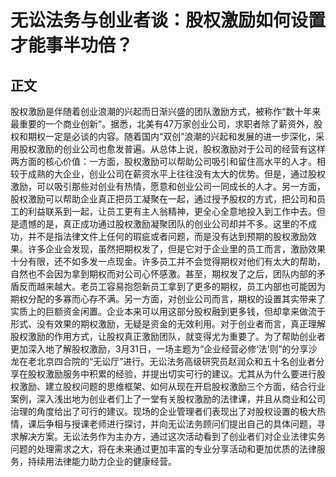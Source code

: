 # 无讼法务与创业者谈：股权激励如何设置才能事半功倍？
## 正文
股权激励是伴随着创业浪潮的兴起而日渐兴盛的团队激励方式，被称作“数十年来最重要的一个商业创新”。据悉，北美有47万家创业公司，求职者除了薪资外，股权和期权一定是必谈的内容。随着国内“双创”浪潮的兴起和发展的进一步深化，采用股权激励的创业公司也愈发普遍。从总体上说，股权激励对于公司的经营有这样两方面的核心价值：一方面，股权激励可以帮助公司吸引和留住高水平的人才。相较于成熟的大企业，创业公司在薪资水平上往往没有太大的优势。但是，通过股权激励，可以吸引那些对创业有热情，愿意和创业公司一同成长的人才。另一方面，股权激励可以帮助企业真正把员工凝聚在一起，通过授予股权的方式，把公司和员工的利益联系到一起，让员工更有主人翁精神，更全心全意地投入到工作中去。但是遗憾的是，真正成功通过股权激励凝聚团队的创业公司却并不多。这里的不成功，并不是指法律文件上任何的瑕疵或者问题，而是没有达到预期的股权激励效果。许多企业会发现，虽然把期权发了，但是它对于企业里的员工而言，激励效果十分有限，还不如多发一点现金。许多员工并不会觉得期权对他们有太大的帮助，自然也不会因为拿到期权而对公司心怀感激。甚至，期权发了之后，团队内部的矛盾反而越来越大。老员工容易抱怨新员工拿到了更多的期权，员工内部也可能因为期权分配的多寡而心存不满。另一方面，对创业公司而言，期权的设置其实带来了实质上的巨额资金闲置。企业本来可以用这部分股权融到更多钱，但却拿来做流于形式、没有效果的期权激励，无疑是资金的无效利用。对于创业者而言，真正理解股权激励的作用方式，让股权真正激励团队，就变得尤为重要了。为了帮助创业者更加深入地了解股权激励，3月31日，一场主题为“企业经营必修‘法’则”的分享沙龙在老北京四合院的“无讼厅”进行。无讼法务高级研究员赵润众和五十名创业者分享在股权激励服务中积累的经验，并提出切实可行的建议。尤其从为什么要进行股权激励、建立股权问题的思维框架、如何从现在开启股权激励三个方面，结合行业案例，深入浅出地为创业者们上了一堂有关股权激励的法律课，并且从商业和公司治理的角度给出了可行的建议。现场的企业管理者们表现出了对股权设置的极大热情，课后争相与授课老师进行探讨，并向无讼法务顾问们提出自己的具体问题，寻求解决方案。无讼法务作为主办方，通过这次活动看到了创业者们对企业法律实务问题的处理需求之大，将在未来通过更加丰富的专业分享活动和更加优质的法律服务，持续用法律能力助力企业的健康经营。